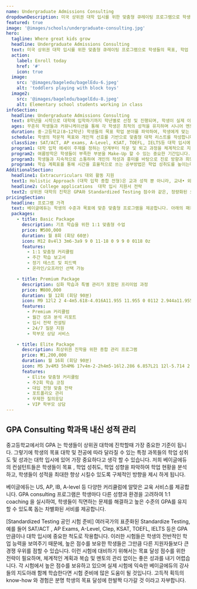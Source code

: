 ```yaml
---
name: Undergraduate Admissions Consulting
dropdownDescription: 미국 상위권 대학 입시를 위한 맞춤형 큐레이팅 프로그램으로 학생들의 목표, 학업 성취도, 학업 성향을 파악하여 학업 현황을 분석하고, 개개인의 목표를 위해 정확한 방향을 제시 하게 됩니다.
featured: true
image: '@images/schools/undergraduate-consulting.jpg'
hero:
  tagline: Where great kids grow
  headline: Undergraduate Admissions Consulting
  text: 미국 상위권 대학 입시를 위한 맞춤형 큐레이팅 프로그램으로 학생들의 목표, 학업 성취도, 학업 성향을 파악하여 학업 현황을 분석하고, 개개인의 목표를 위해 정확한 방향을 제시 하게 됩니다.
  action:
    label: Enroll today
    href: '#'
    icon: true
  image:
    src: '@images/bageledu/bagelEdu-6.jpeg'
    alt: 'toddlers playing with block toys'
  image2:
    src: '@images/bageledu/bagelEdu-8.jpeg'
    alt: Elementary school students working in class
infoSection:
  headline: Undergraduate Admissions Consulting
  text: 8학년을 시작으로 대학에 입학하기까지 학년별로 선정 및 진행되며, 학생이 실제 이룰 수 있는 장기적인 계획을 설계하고, 학생의 장점을 극대화시키는 방향으로 진행됩니다. 베이글에듀가 8년간 오랜 시간 쌓아온 경험, 그리고 그 과정에서 실제 거둔 성공들을 바탕으로 설계된 플랜으로 당신에게 어울리는 목표 대학과 전공을 찾도록 도와드립니다. 베이글에듀 소속의 최상위권 명문대 출신 컨설턴트들과 함께하는 체계적인 We Are Elite Program을 통해 자신만의 브랜드를 만들어 나가 보아요. 
  ages: 꾸준히 학생들과 커뮤니케이션을 통해 각 학생은 최적의 성적을 유지하며 시니어 멘토어를 배정하여 학생의 속도에 맞춰 성적이 향상 될 수 있도록 방향을 제시해 줍니다. 또한 학생의 관심사와 재능을 탐구하여 대회 수상, 인턴십, 클럽 활동, 과외활동, 자원봉사까지 완벽히 균형 잡힌 활동 포트폴리오를 설계합니다.
  duration: 중·고등학교(8~12학년) 학생들의 목표 학업 분야를 파악하여, 학생에게 맞는 교과 과목을 선정하고 최적화된 아카데믹 로드맵으로 학업여정을 설계합니다. 더불어  멘토들의 카운셀링을 통해 학생들이 학교에서 성공할수 있도록 Positive Teacher-Student Relationship을 형성하여 원활한 학교생활을 따라갈 수 있도록 지원합니다.
  schedule: 학생의 학문적 목표와 개인적 선호를 기반으로 맞춤형 대학 리스트를 작성합니다.각 대학의 입학 요건을 분석하고, 지원 전반에 걸쳐 전략적 계획을 수립하여 경쟁력을 높입니다. 학생의 독창적인 프로필과 지원서가 대학 입학 사정관에게 매력적으로 보이도록 작성하는 과정을 함께합니다. 모든 과정은 학생의 입학 성공률을 높이는 것을 목표로 이루어집니다.
  classSize: SAT/ACT, AP exams, A-Level, KSAT, TOEFL, IELTS등 대학 입시에 맞춘 공인 시험에서 실전개념을 얻을 수 있도록 철저히 준비시킵니다.
  program1: 대학 입학 에세이 주제를 정하는 단계부터 작문 및 퇴고 과정을 체계적으로 지원합니다. 학생 개개인의 강점과 스토리를 살려 창의적이고 설득력 있는 글을 작성하도록 지도하며, 대학 평가에서 경쟁력을 갖출 수 있도록 도와줍니다. 또한, 모의 면접을 통해 학생들이 실제 인터뷰 상황에서도 자신감을 가질 수 있도록 훈련히며 예상 질문과 답변 전략을 포함하여 모든 과정이 철저히 준비될 수 있도록 지원합니다. 또한, 수학 및 과학 대회 준비를 통해 창의적 문제 해결 능력을 키우고, 학문적 성취를 입증할 수 있는 기회를 제공합니다.
  program2: 여름방학은 학생들이 부족한 부분을 Make-Up 할 수 있는 중요한 기간입니다. 여름방학 동안 부족한 부분을 보완하고, 학생의 관심사에 맞는 대외활동 및 보강 수업을 알맞게 계획합니다.
  program3: 학생들과 지속적으로 소통하여 개인의 적성과 흥미를 바탕으로 진로 방향과 희망 전공을 설정할 수 있도록 지도합니다. 멘토링 과정에서는 학생의 목표와 관심사를 구체화하고, 관련 학문 및 직업 경로에 대한 현실적인 조언을 제공합니다. 또한, 해당 분야의 요구사항과 대학 입학 기준에 대한 정보를 제공하여 학생이 자신감을 가지고 계획을 세울 수 있도록 지원합니다.
  program4: 학습 계획표를 통해 시간을 효율적으로 쓰는 공부방법은 학업 성취도를 높이는데 매우 중요합니다. 학생들에게 효율적인 전략과 학습 방법을 전달하고, 학생들이 내재된 잠재력을 최대한 발휘할 수 있도록 지도합니다.
AdditionalSection:
  headline1: Extracurriculars 대외 활동 지원
  text1: Holistic Approach (대학 입학 종합 전형)은 교과 성적 뿐 아니라, 교내• 외의 다양한 활동 실적이 중요하게 반 영되는 전형입니다. 대학에서는 학생들의 수상 경력, 리더쉽과 커뮤니케이션 능력을 보여주는 동아리활동, 다양 한 과외 및 사회 활동 경력 등을 통해 어떤 학생이 어떠한 분야에서 두각을 드러낼 수 있을지를 판단합니다. 베이글에듀이 멘토들은 학생의 관심과 흥미 그리고 잠재 력이 어떠한 학교 및 학과에 적합한지를 판단하고, 학생 이 교내•외 수상 실적, 자율 활동, 동아리 활동, 봉사활 동, 진로 활동, 독서 활동, 예체능 활동 등 다양한 활동에 집중할 수 있게끔 지원을 아끼지 않고 제공합니다.
  headline2: College applications  대학 입시 지원서 전략
  text2: 상위권 대학의 진학은 GPA와 Standardized Testing 점수와 같은, 정량화된 요소만으로 정해지는 것이 아닙니다. 각 멘토들은 맡은 학생의 장점과 강점을 Storytelling 형식으로 풀어나가 개별 학생들이 자신만의 Unique한 브랜드를 만들어갈 수 있도록 돕습니다. 늘 대학입시의 최신 트렌드를 파악하고 있는 멘토들은 학생들이 목표 대학에 진학하는 데 도움이 되도록 다양한 대학을 의 입시요강에 대해 지속적으로 연구, 분석, 업데이트를 진행하고 있습니다. 멘토들은 학생들이 복잡한 입시 요강을 스스로 알아봐야 하는 부담을 최소화시키고, 꼼꼼하고 세심한 맞춤서비스와 마찬가지로 입시의 시작부터 최종 학교 원서 제출 및 합격까지 학생과 함께하게 됩니다.
pricingSection:
  headline: 프로그램 가격
  text: 베이글에듀는 학생의 수준과 목표에 맞춘 맞춤형 프로그램을 제공합니다. 아래의 패키지 중에서 선택하실 수 있습니다.
  packages:
    - title: Basic Package
      description: 기초 학습을 위한 1:1 맞춤형 수업
      price: ₩500,000
      duration: 월 8회 (회당 60분)
      icon: M12 8v4l3 3m6-3a9 9 0 11-18 0 9 9 0 0118 0z
      features:
        - 1:1 맞춤형 커리큘럼
        - 주간 학습 보고서
        - 정기 테스트 및 피드백
        - 온라인/오프라인 선택 가능

    - title: Premium Package
      description: 심화 학습과 특별 관리가 포함된 프리미엄 과정
      price: ₩800,000
      duration: 월 12회 (회당 90분)
      icon: M9 12l2 2 4-4m5.618-4.016A11.955 11.955 0 0112 2.944a11.955 11.955 0 01-8.618 3.04A12.02 12.02 0 003 9c0 5.591 3.824 10.29 9 11.622 5.176-1.332 9-6.03 9-11.622 0-1.042-.133-2.052-.382-3.016z
      features:
        - Premium 커리큘럼
        - 월간 성과 분석 리포트
        - 입시 전략 컨설팅
        - 24/7 질문 지원
        - 학부모 상담 서비스

    - title: Elite Package
      description: 최상위권 진학을 위한 종합 관리 프로그램
      price: ₩1,200,000
      duration: 월 16회 (회당 90분)
      icon: M5 3v4M3 5h4M6 17v4m-2-2h4m5-16l2.286 6.857L21 12l-5.714 2.143L13 21l-2.286-6.857L5 12l5.714-2.143L13 3z
      features:
        - Elite 맞춤형 커리큘럼
        - 주2회 학습 코칭
        - 대입 전형 맞춤 전략
        - 포트폴리오 관리
        - 무제한 질의응답
        - VIP 학부모 상담  
---
```


## GPA Consulting 학과목 내신 성적 관리

중고등학교에서의 GPA 는 학생들이 상위권 대학에 진학할때 가장 중요한 기준이 됩니다. 그렇기에 학생의 목표 대학 및 전공에 따라 달라질 수 있는 특정 과목들의 학업 성취도 및 성과는 대학 입시에 있어 가장 중요하다고 생각 할 수 있습니다. 저희 베이글에듀의 컨설턴트들은 학생들이 목표 , 학업 성취도, 학업 성향을 파악하여 학업 현황을 분석하고, 학생들이 성적을 최대한 향상 시킬수 있도록 구체적인 방향을 제시 하게 됩니다. 

베이글에듀는 US, AP, IB, A-level 등 다양한 커리큘럼에 알맞은 교육 서비스를 제공합니다.  GPA consulting 프로그램은 학생마다 다른 성향과 환경을 고려하여 1:1 coaching 을 실시하여, 학생들이 직면하는 문제를 해결하고 높은 수준의 GPA를 유지할 수 있도록 돕는 차별화된 서비를 제공합니다. 

[Standardized Testing 공인 시험 준비]
여러국가의 표준화된 Standardize Testing, 예를 들어 SAT/ACT , AP Exams, A-Level, Clep, KSAT, TOEFL, IELTS 등은 GPA 만큼이나 대학 입시에 중요한 척도로 작용합니다. 이러한 시험들은 학생의 전반적인 학업 능력을 보여주기 때문에, 높은 점수를 보유한 학생들은 그만큼 다른 지원자들보다 큰 경쟁 우위를 점할 수 있습니다. 
이런 시험에 대비하기 위해서는 목표 달성 점수를 위한 전략이 필요하며, 체계적인 계획과 복습 및 멘토의 관리 없이는 좋은 성과를 내기 어렵습니다. 각 시험에서 높은 점수를 보유하고 있으며 실제 시험에 익숙한  베이글에듀의 강사들의 지도아래 함께 학습한다면 시험 준비에 많은 도움이 될 것입니다. 고득적 획득의 know-how 와 경험은 분명 학생의 목표 달성에 한발짝 다가갈 것 이라고 자부합니다. 

